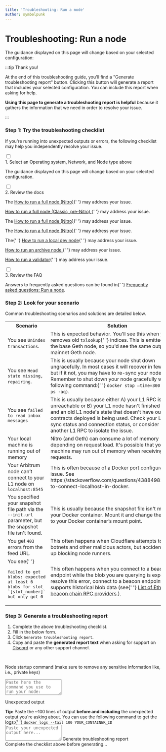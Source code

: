 ```yaml
---
title: 'Troubleshooting: Run a node'
author: symbolpunk
---
```



# Troubleshooting: Run a node

The guidance displayed on this page will change based on your selected configuration:


<MultidimensionalContentControlsPartial />

:::tip Thank you!

At the end of this troubleshooting guide, you'll find a "Generate troubleshooting report" button. Clicking this button will generate a report that includes your selected configuration. You can include this report when asking for help.

**Using this page to generate a troubleshooting report is helpful** because it gathers the information that we need in order to resolve your issue.

:::

### Step 1: Try the troubleshooting checklist

If you're running into unexpected outputs or errors, the following checklist may help you independently resolve your issue.

<div className="hide-tabs">
  <div className="checklist">
    <div className="task">
      <div className="input-container">
        <input id="tc-1" type="checkbox" />
        <span className="done"></span>
      </div>
      <div className="guidance-container">
        <label htmlFor="tc-1">1. Select an Operating system, Network, and Node type above</label>
        <p>The guidance displayed on this page will change based on your selected configuration.</p>
      </div>
    </div>
    <div className="task">
      <div className="input-container">
        <input id="tc-2" type="checkbox" />
        <span className="done"></span>
      </div>
      <div className="guidance-container">
        <label htmlFor="tc-2">2. Review the docs</label>
        <Tabs
          className="tabgroup-with-label node-type-tabgroup"
          groupId="node-type"
          defaultValue="full-node"
          values={[
            { label: 'Node type:', value: 'label' },
            { label: 'Full node', value: 'full-node' },
            { label: 'Archive node', value: 'archive-node' },
            { label: 'Validator node', value: 'validator-node' },
          ]}
        >
          <TabItem className="unclickable-element" value="label"></TabItem>
          <TabItem value="full-node">
            <Tabs
              className="tabgroup-with-label network-tabgroup"
              groupId="network"
              defaultValue="arb-one-nitro"
              values={[
                { label: 'Network:', value: 'label' },
                { label: 'Arbitrum One (Nitro)', value: 'arb-one-nitro' },
                { label: 'Arbitrum One (Classic)', value: 'arb-one-classic' },
                { label: 'Arbitrum Nova', value: 'arb-nova' },
                { label: 'Arbitrum Sepolia', value: 'arb-sepolia' },
                { label: 'Localhost', value: 'localhost' },
              ]}
            >
              <TabItem className="unclickable-element" value="label"></TabItem>
              <TabItem value="arb-one-nitro">
                <p>
                  The <a href="/run-arbitrum-node/run-full-node">How to run a full node (Nitro)</a>{' '}
                  may address your issue.
                </p>
              </TabItem>
              <TabItem value="arb-one-classic">
                <p>
                  <a href="/run-arbitrum-node/more-types/run-classic-node">
                    How to run a full node (Classic, pre-Nitro)
                  </a>{' '}
                  may address your issue.
                </p>
              </TabItem>
              <TabItem value="arb-nova">
                <p>
                  The <a href="/run-arbitrum-node/run-full-node">How to run a full node (Nitro)</a>{' '}
                  may address your issue.
                </p>
              </TabItem>
              <TabItem value="arb-sepolia">
                <p>
                  The <a href="/run-arbitrum-node/run-full-node">How to run a full node (Nitro)</a>{' '}
                  may address your issue.
                </p>
              </TabItem>
              <TabItem value="localhost">
                <p>
                  The{' '}
                  <a href="/run-arbitrum-node/run-local-dev-node">How to run a local dev node</a>{' '}
                  may address your issue.
                </p>
              </TabItem>
            </Tabs>
          </TabItem>
          <TabItem value="archive-node">
            <p>
              <a href="/run-arbitrum-node/more-types/run-archive-node">
                How to run an archive node
              </a>{' '}
              may address your issue.
            </p>
          </TabItem>
          <TabItem value="validator-node">
            <p>
              <a href="/run-arbitrum-node/more-types/run-validator-node">How to run a validator</a>{' '}
              may address your issue.
            </p>
          </TabItem>
        </Tabs>
      </div>
    </div>
    <div className="task">
      <div className="input-container">
        <input id="tc-3" type="checkbox" />
        <span className="done"></span>
      </div>
      <div className="guidance-container">
        <label htmlFor="tc-3">3. Review the FAQ</label>
        <p>
          Answers to frequently asked questions can be found in{' '}
          <a href="/node-running/faq">Frequently asked questions: Run a node</a>.
        </p>
      </div>
    </div>
  </div>
</div>

### Step 2: Look for your scenario

Common troubleshooting scenarios and solutions are detailed below.

<table className="small-table">
  <tbody>
    <tr>
      <th style={{ minWidth: 180 + 'px' }}>Scenario</th>
      <th>Solution</th>
    </tr>
    <tr>
      <td>
        You see <code>Unindex transactions</code>.
      </td>
      <td>
        This is expected behavior. You'll see this when your node removes old <code>txlookup</code>{' '}
        indices. This is emitted from the base Geth node, so you'd see the same output from a
        mainnet Geth node.
      </td>
    </tr>
    <tr>
      <td>
        You see <code>Head state missing, repairing</code>.
      </td>
      <td>
        This is usually because your node shut down ungracefully. In most cases it will recover in
        few minutes, but if it not, you may have to re-sync your node. Remember to shut down your
        node gracefully with the following command:{' '}
        <code>docker stop —time=300 $(docker ps -aq)</code>.
      </td>
    </tr>
    <tr>
      <td>
        You see <code>failed to read inbox messages</code>
      </td>
      <td>
        This is usually because either A) your L1 RPC is unreachable or B) your L1 node hasn't
        finished syncing and an old L1 node's state that doesn't have our inbox contracts deployed
        is being used. Check your L1 RPC sync status and connection status, or consider using
        another L1 RPC to isolate the issue.
      </td>
    </tr>
    <tr>
      <td>Your local machine is running out of memory</td>
      <td>
        Nitro (and Geth) can consume a lot of memory depending on request load. It's possible that
        your machine may run out of memory when receiving tons of requests.
      </td>
    </tr>
    <tr>
      <td>
        Your Arbitrum node can’t connect to your L1 node on <code>localhost:8545</code>
      </td>
      <td>
        This is often because of a Docker port configuration issue. See
        https://stackoverflow.com/questions/43884981/unable-to-connect-localhost-in-docker.
      </td>
    </tr>
    <tr>
      <td>
        You specified your snapshot file path via the <code>--init.url</code> parameter, but the
        snapshot file isn't found.
      </td>
      <td>
        This is usually because the snapshot file isn't mounted to your Docker container. Mount it
        and change the file path to your Docker container’s mount point.
      </td>
    </tr>
    <tr>
      <td>
        You get <code>403</code> errors from the feed URL.
      </td>
      <td>
        This often happens when Cloudflare attempts to block botnets and other malicious actors, but
        accidentally ends up blocking node runners.
      </td>
    </tr>
    <tr>
      <td>
        You see{' '}
        <code>
          failed to get blobs: expected at least 6 blobs for slot `[slot_number]` but only got 0
        </code>
      </td>
      <td>
        This often happens when you connect to a beacon chain endpoint while the blob you are
        querying is expired. To resolve this error, connect to a beacon endpoint which supports
        historical blob data (see{' '}
        <a href="/run-arbitrum-node/l1-ethereum-beacon-chain-rpc-providers#list-of-ethereum-beacon-chain-rpc-providers">
          List of Ethereum beacon chain RPC providers
        </a>
        ).
      </td>
    </tr>
  </tbody>
</table>

<!--
#### Troubleshooting your feed relay


<FeedRelayTroubleshootingPartial />
-->

### Step 3: Generate a troubleshooting report

1.  Complete the above troubleshooting checklist.
2.  Fill in the below form.
3.  Click `Generate troubleshooting report`.
4.  Copy and paste the **generated report text** when asking for support on [Discord](https://discord.gg/ZpZuw7p) or any other support channel.

<br />


<GenerateTroubleshootingReportWidget />

<div className="troubleshooting-report-area">
  <p>
    Node startup command (make sure to remove any sensitive information like, i.e., private keys)
  </p>
  <textarea
    id="vn-cmd"
    rows="3"
    placeholder='Paste here the command you use to run your node: "docker run ..."'
  ></textarea>
  <p>Unexpected output</p>
  <span>
    <strong>Tip:</strong> Paste the ~100 lines of output <strong>before and including</strong> the
    unexpected output you're asking about. You can use the following command to get the logs:{' '}
  </span>
  <code>docker logs --tail 100 YOUR_CONTAINER_ID</code>
  <textarea id="output" rows="3" placeholder="Paste your unexpected output here..."></textarea>
  <a id="generate-report" className="generate-report">
    Generate troubleshooting report
  </a>
  <div id="generated-report" className="generated-report">
    Complete the checklist above before generating...
  </div>
</div>

<!-- todo: gpt-n + langchain + pinecone -->

